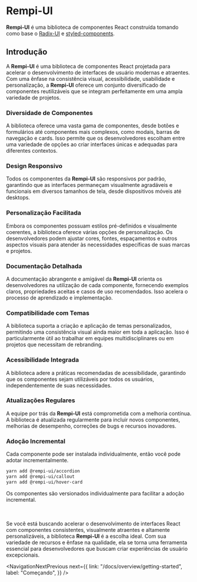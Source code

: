 # Rempi-UI

<strong>Rempi-UI</strong> é uma biblioteca de componentes React construída tomando
como base o [Radix-UI](https://www.radix-ui.com/primitives) e [styled-components](https://styled-components.com/).

## Introdução

A <strong>Rempi-UI</strong> é uma biblioteca de componentes React
projetada para acelerar o desenvolvimento de interfaces de usuário modernas
e atraentes. Com uma ênfase na consistência visual, acessibilidade, usabilidade
e personalização, a <strong>Rempi-UI</strong> oferece um conjunto diversificado
de componentes reutilizáveis que se integram perfeitamente em uma ampla variedade
de projetos. <br />

### Diversidade de Componentes

A biblioteca oferece uma vasta gama de componentes, desde botões e formulários
até componentes mais complexos, como modais, barras de navegação e cards. Isso 
permite que os desenvolvedores escolham entre uma variedade de opções ao criar 
interfaces únicas e adequadas para diferentes contextos.

### Design Responsivo

Todos os componentes da <strong>Rempi-UI</strong> são responsivos por padrão, garantindo
que as interfaces permaneçam visualmente agradáveis e funcionais em diversos tamanhos de
tela, desde dispositivos móveis até desktops.

### Personalização Facilitada

Embora os componentes possuam estilos pré-definidos e visualmente coerentes, a biblioteca
oferece várias opções de personalização. Os desenvolvedores podem ajustar cores, fontes,
espaçamentos e outros aspectos visuais para atender às necessidades específicas de suas marcas
e projetos.

### Documentação Detalhada

A documentação abrangente e amigável da <strong>Rempi-UI</strong> orienta os desenvolvedores
na utilização de cada componente, fornecendo exemplos claros, propriedades aceitas e casos
de uso recomendados. Isso acelera o processo de aprendizado e implementação.

### Compatibilidade com Temas

A biblioteca suporta a criação e aplicação de temas personalizados, permitindo uma consistência
visual ainda maior em toda a aplicação. Isso é particularmente útil ao trabalhar em equipes
multidisciplinares ou em projetos que necessitam de rebranding.

### Acessibilidade Integrada

A biblioteca adere a práticas recomendadas de acessibilidade, garantindo que os componentes
sejam utilizáveis por todos os usuários, independentemente de suas necessidades.

### Atualizações Regulares

A equipe por trás da <strong>Rempi-UI</strong> está comprometida com a melhoria contínua.
A biblioteca é atualizada regularmente para incluir novos componentes, melhorias de desempenho,
correções de bugs e recursos inovadores.

### Adoção Incremental

Cada componente pode ser instalada individualmente, então você pode adotar incrementalmente.

```bash
yarn add @rempi-ui/accordion
yarn add @rempi-ui/callout
yarn add @rempi-ui/hover-card
```

Os componentes são versionados individualmente para facilitar a adoção incremental.

<br />
<br />
Se você está buscando acelerar o desenvolvimento de interfaces React com
componentes consistentes, visualmente atraentes e altamente personalizáveis, a
biblioteca <strong>Rempi-UI</strong> é a escolha ideal. Com sua variedade de recursos
e ênfase na qualidade, ela se torna uma ferramenta essencial para desenvolvedores
que buscam criar experiências de usuário excepcionais.

<NavigationNextPrevious
  next={{
    link: "/docs/overview/getting-started",
    label: "Começando",
  }}
/>
